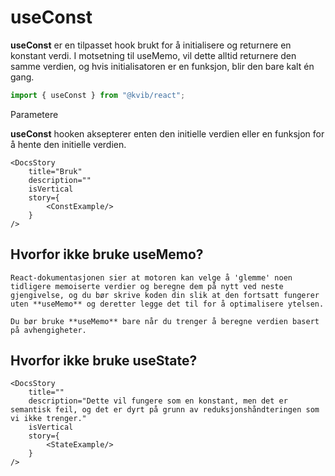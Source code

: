 

<Meta title="Komponenter/Hooks/useConst" />

# useConst

**useConst** er en tilpasset hook brukt for å initialisere og returnere en konstant verdi.
I motsetning til useMemo, vil dette alltid returnere den samme verdien, og hvis initialisatoren er en funksjon, blir den bare kalt én gang.

```jsx
import { useConst } from "@kvib/react";
```

<DocsHeading light>Parametere</DocsHeading>

**useConst** hooken aksepterer enten den initielle verdien eller en funksjon for å hente den initielle verdien.


<Feedback component="useConst"/>

<DocsContainer>

    <DocsStory
        title="Bruk"
        description=""
        isVertical
        story={
            <ConstExample/>
        }
    />
</DocsContainer>

<DocsContainer>

## Hvorfor ikke bruke useMemo?

    React-dokumentasjonen sier at motoren kan velge å 'glemme' noen tidligere memoiserte verdier og beregne dem på nytt ved neste gjengivelse, og du bør skrive koden din slik at den fortsatt fungerer uten **useMemo** og deretter legge det til for å optimalisere ytelsen.

    Du bør bruke **useMemo** bare når du trenger å beregne verdien basert på avhengigheter.

## Hvorfor ikke bruke useState?

    <DocsStory
        title=""
        description="Dette vil fungere som en konstant, men det er semantisk feil, og det er dyrt på grunn av reduksjonshåndteringen som vi ikke trenger."
        isVertical
        story={
            <StateExample/>
        }
    />
</DocsContainer>





